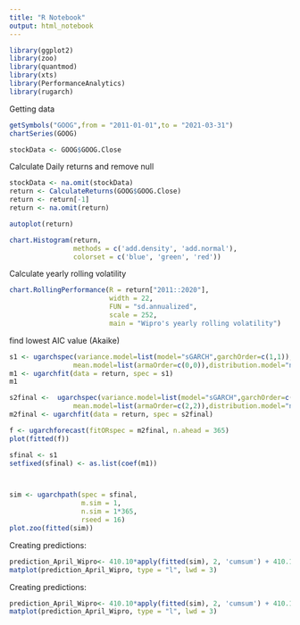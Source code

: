 ```yaml
---
title: "R Notebook"
output: html_notebook
---
```


```r
library(ggplot2)
library(zoo)
library(quantmod)
library(xts)
library(PerformanceAnalytics)
library(rugarch)
```

Getting data
```r
getSymbols("GOOG",from = "2011-01-01",to = "2021-03-31")
chartSeries(GOOG)
```

```r
stockData <- GOOG$GOOG.Close
```

Calculate Daily returns and remove null
```r
stockData <- na.omit(stockData)
return <- CalculateReturns(GOOG$GOOG.Close)
return <- return[-1]
return <- na.omit(return)
```


```r

autoplot(return)
```


```r
chart.Histogram(return,
                methods = c('add.density', 'add.normal'),
                colorset = c('blue', 'green', 'red'))
```

Calculate yearly rolling volatility
```r
chart.RollingPerformance(R = return["2011::2020"],
                         width = 22,
                         FUN = "sd.annualized",
                         scale = 252,
                         main = "Wipro's yearly rolling volatility")
```

find lowest AIC value (Akaike)
```r
s1 <- ugarchspec(variance.model=list(model="sGARCH",garchOrder=c(1,1)),
                mean.model=list(armaOrder=c(0,0)),distribution.model="norm")
m1 <- ugarchfit(data = return, spec = s1)
m1
```

```r
s2final <-  ugarchspec(variance.model=list(model="sGARCH",garchOrder=c(1,2)),
                mean.model=list(armaOrder=c(2,2)),distribution.model="norm")
m2final <- ugarchfit(data = return, spec = s2final)

f <- ugarchforecast(fitORspec = m2final, n.ahead = 365)
plot(fitted(f))
```


```r
sfinal <- s1
setfixed(sfinal) <- as.list(coef(m1))



sim <- ugarchpath(spec = sfinal,
                  m.sim = 1,
                  n.sim = 1*365,
                  rseed = 16)
plot.zoo(fitted(sim))
```
Creating predictions:

```r
prediction_April_Wipro<- 410.10*apply(fitted(sim), 2, 'cumsum') + 410.10
matplot(prediction_April_Wipro, type = "l", lwd = 3)
```


Creating predictions:

```r
prediction_April_Wipro<- 410.10*apply(fitted(sim), 2, 'cumsum') + 410.10
matplot(prediction_April_Wipro, type = "l", lwd = 3)
```



